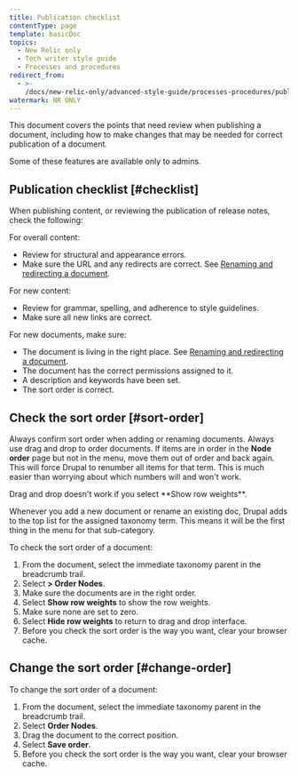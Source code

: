 ```yaml
---
title: Publication checklist
contentType: page
template: basicDoc
topics:
  - New Relic only
  - Tech writer style guide
  - Processes and procedures
redirect_from:
  - >-
    /docs/new-relic-only/advanced-style-guide/processes-procedures/publication-checklist/
watermark: NR ONLY
---
```


This document covers the points that need review when publishing a document, including how to make changes that may be needed for correct publication of a document.

<Callout variant="tip">
  Some of these features are available only to admins.
</Callout>

## Publication checklist [#checklist]

When publishing content, or reviewing the publication of release notes, check the following:

For overall content:

* Review for structural and appearance errors.
* Make sure the URL and any redirects are correct. See [Renaming and redirecting a document](/docs/new-relic-only/advanced-style-guide/processes-procedures/renaming-redirecting-document).

For new content:

* Review for grammar, spelling, and adherence to style guidelines.
* Make sure all new links are correct.

For new documents, make sure:

* The document is living in the right place. See [Renaming and redirecting a document](/docs/new-relic-only/advanced-style-guide/processes-procedures/renaming-redirecting-document).
* The document has the correct permissions assigned to it.
* A description and keywords have been set.
* The sort order is correct.

## Check the sort order [#sort-order]

Always confirm sort order when adding or renaming documents. Always use drag and drop to order documents. If items are in order in the **Node order** page but not in the menu, move them out of order and back again. This will force Drupal to renumber all items for that term. This is much easier than worrying about which numbers will and won't work.

<Callout variant="important">
  Drag and drop doesn't work if you select **Show row weights**.
</Callout>

Whenever you add a new document or rename an existing doc, Drupal adds to the top list for the assigned taxonomy term. This means it will be the first thing in the menu for that sub-category.

To check the sort order of a document:

1. From the document, select the immediate taxonomy parent in the breadcrumb trail.
2. Select **> Order Nodes**.
3. Make sure the documents are in the right order.
4. Select **Show row weights** to show the row weights.
5. Make sure none are set to zero.
6. Select **Hide row weights** to return to drag and drop interface.
7. Before you check the sort order is the way you want, clear your browser cache.

## Change the sort order [#change-order]

To change the sort order of a document:

1. From the document, select the immediate taxonomy parent in the breadcrumb trail.
2. Select **Order Nodes**.
3. Drag the document to the correct position.
4. Select **Save order**.
5. Before you check the sort order is the way you want, clear your browser cache.
